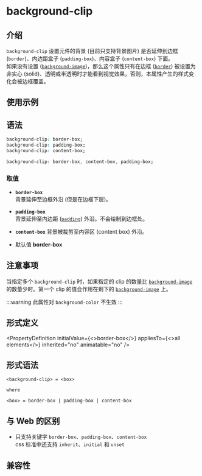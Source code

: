 # background-clip

## 介绍

`background-clip` 设置元件的背景 (目前只支持背景图片) 是否延伸到边框 (`border`)、内边距盒子 (`padding-box`)、内容盒子 (`content-box`) 下面。<br />
如果没有设置 ([`background-image`](./background-image.mdx))，那么这个属性只有在边框 ([`border`](./border.mdx)) 被设置为非实心 (solid)、透明或半透明时才能看到视觉效果，否则，本属性产生的样式变化会被边框覆盖。

## 使用示例


<Go
  example="css-api"
  defaultFile="src/background-clip/App.tsx"
  img="/assets/doc/css/background-clip.jpg"
  defaultEntryFile="dist/background-clip.lynx.bundle"
  entry="src/background-clip"
/>

## 语法

```css
background-clip: border-box;
background-clip: padding-box;
background-clip: content-box;

background-clip: border-box, content-box, padding-box;
```

### 取值

- **`border-box`** <br/>
  背景延伸至边框外沿 (但是在边框下层)。

- **`padding-box`** <br/>
  背景延伸至内边距 ([`padding`](./padding.mdx)) 外沿。不会绘制到边框处。

- **`content-box`**
  背景被裁剪至内容区 (content box) 外沿。
- 默认值
  **border-box**

## 注意事项

当指定多个 `background-clip` 时，如果指定的 clip 的数量比 [`background-image`](./background-image.mdx) 的数量少时。第一个 clip 的值会作用在剩下的 [`background-image`](./background-image.mdx) 上。

:::warning
此属性对 `background-color` 不生效
:::

## 形式定义


<PropertyDefinition
  initialValue={<>border-box</>}
  appliesTo={<>all elements</>}
  inherited="no"
  animatable="no"
/>

## 形式语法

```
<background-clip> = <box>

where

<box> = border-box | padding-box | content-box

```

## 与 Web 的区别

- 只支持关键字 `border-box`、`padding-box`、`content-box` <br />
  css 标准中还支持 `inherit`、`initial` 和 `unset`

## 兼容性


<LegacyCompatTable metadata="css/properties/background-clip" />
